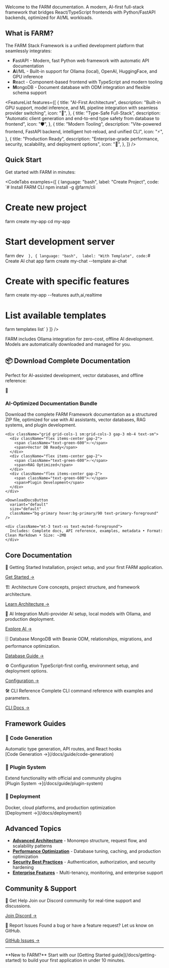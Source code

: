 <Hero />

<Card className="my-8">
  <CardContent>
    Welcome to the FARM documentation. A modern, AI-first full-stack framework
    that bridges React/TypeScript frontends with Python/FastAPI backends,
    optimized for AI/ML workloads.
  </CardContent>
</Card>

## What is FARM?

The FARM Stack Framework is a unified development platform that seamlessly integrates:

- **F**astAPI - Modern, fast Python web framework with automatic API documentation
- **A**I/ML - Built-in support for Ollama (local), OpenAI, HuggingFace, and GPU inference
- **R**eact - Component-based frontend with TypeScript and modern tooling
- **M**ongoDB - Document database with ODM integration and flexible schema support

<FeatureList
  features={[
    {
      title: "AI-First Architecture",
      description:
        "Built-in GPU support, model inference, and ML pipeline integration with seamless provider switching",
      icon: "🤖",
    },
    {
      title: "Type-Safe Full-Stack",
      description:
        "Automatic client generation and end-to-end type safety from database to frontend",
      icon: "🛡️",
    },
    {
      title: "Modern Tooling",
      description:
        "Vite-powered frontend, FastAPI backend, intelligent hot-reload, and unified CLI",
      icon: "⚡",
    },
    {
      title: "Production Ready",
      description:
        "Enterprise-grade performance, security, scalability, and deployment options",
      icon: "🚀",
    },
  ]}
/>

## Quick Start

Get started with FARM in minutes:

<CodeTabs examples={[
  {
    language: "bash",
    label: "Create Project",
    code: `# Install FARM CLI
npm install -g @farm/cli

# Create new project

farm create my-app
cd my-app

# Start development server

farm dev`  },
  {
    language: "bash", 
    label: "With Template",
    code:`# Create AI chat app
farm create my-chat --template ai-chat

# Create with specific features

farm create my-app --features auth,ai,realtime

# List available templates

farm templates list`
}
]} />

<Callout type="tip" title="Local AI Development">
  FARM includes Ollama integration for zero-cost, offline AI development. Models
  are automatically downloaded and managed for you.
</Callout>

## 📦 Download Complete Documentation

Perfect for AI-assisted development, vector databases, and offline reference:

<Card className="my-6 border-primary/20 bg-gradient-to-r from-primary/5 to-primary-accent/5">
<CardContent className="pt-6">
<div className="flex items-start gap-4">
  <div className="flex-shrink-0">
    <div className="w-12 h-12 rounded-lg bg-primary/10 flex items-center justify-center">
      🤖
    </div>
  </div>
  <div className="flex-1">
    <h3 className="text-lg font-semibold mb-2">AI-Optimized Documentation Bundle</h3>
    <p className="text-muted-foreground mb-4">
      Download the complete FARM Framework documentation as a structured ZIP file, 
      optimized for use with AI assistants, vector databases, RAG systems, and plugin development.
    </p>
    
    <div className="grid grid-cols-1 sm:grid-cols-3 gap-3 mb-4 text-sm">
      <div className="flex items-center gap-2">
        <span className="text-green-600">✅</span>
        <span>Vector DB Ready</span>
      </div>
      <div className="flex items-center gap-2">
        <span className="text-green-600">✅</span>
        <span>RAG Optimized</span>
      </div>
      <div className="flex items-center gap-2">
        <span className="text-green-600">✅</span>
        <span>Plugin Development</span>
      </div>
    </div>

    <DownloadDocsButton
      variant="default"
      size="default"
      className="bg-primary hover:bg-primary/90 text-primary-foreground"
    />

    <div className="mt-3 text-xs text-muted-foreground">
      Includes: Complete docs, API reference, examples, metadata • Format: Clean Markdown • Size: ~2MB
    </div>

  </div>
</div>
</CardContent>
</Card>

## Core Documentation

<div className="grid grid-cols-1 md:grid-cols-2 gap-6 my-8">

<Card>
<CardHeader>
<CardTitle>🚀 Getting Started</CardTitle>
</CardHeader>
<CardContent>
Installation, project setup, and your first FARM application.

[Get Started →](/docs/getting-started)

</CardContent>
</Card>

<Card>
<CardHeader>
<CardTitle>🏗️ Architecture</CardTitle>
</CardHeader>
<CardContent>
Core concepts, project structure, and framework architecture.

[Learn Architecture →](/docs/guide/architecture)

</CardContent>
</Card>

<Card>
<CardHeader>
<CardTitle>🤖 AI Integration</CardTitle>
</CardHeader>
<CardContent>
Multi-provider AI setup, local models with Ollama, and production deployment.

[Explore AI →](/docs/guide/ai-integration)

</CardContent>
</Card>

<Card>
<CardHeader>
<CardTitle>🗄️ Database</CardTitle>
</CardHeader>
<CardContent>
MongoDB with Beanie ODM, relationships, migrations, and performance optimization.

[Database Guide →](/docs/guide/database)

</CardContent>
</Card>

<Card>
<CardHeader>
<CardTitle>⚙️ Configuration</CardTitle>
</CardHeader>
<CardContent>
TypeScript-first config, environment setup, and deployment options.

[Configuration →](/docs/configuration/)

</CardContent>
</Card>

<Card>
<CardHeader>
<CardTitle>🛠️ CLI Reference</CardTitle>
</CardHeader>
<CardContent>
Complete CLI command reference with examples and parameters.

[CLI Docs →](/docs/api/cli)

</CardContent>
</Card>

</div>

## Framework Guides

<div className="grid grid-cols-1 md:grid-cols-3 gap-4 my-8">

<Card className="h-full">
  <CardContent className="pt-6">
    <h3 className="font-semibold mb-2">📝 Code Generation</h3>
    <div className="text-sm text-muted-foreground mb-4">
      Automatic type generation, API routes, and React hooks
    </div>
    [Code Generation →](/docs/guide/code-generation)
  </CardContent>
</Card>

<Card className="h-full">
  <CardContent className="pt-6">
    <h3 className="font-semibold mb-2">🔌 Plugin System</h3>
    <div className="text-sm text-muted-foreground mb-4">
      Extend functionality with official and community plugins
    </div>
    [Plugin System →](/docs/guide/plugin-system)
  </CardContent>
</Card>

<Card className="h-full">
  <CardContent className="pt-6">
    <h3 className="font-semibold mb-2">🚀 Deployment</h3>
    <div className="text-sm text-muted-foreground mb-4">
      Docker, cloud platforms, and production optimization
    </div>
    [Deployment →](/docs/deployment/)
  </CardContent>
</Card>

</div>

## Advanced Topics

<div className="space-y-4 my-8">

- [**Advanced Architecture**](/docs/advanced/architecture) - Monorepo structure, request flow, and scalability patterns
- [**Performance Optimization**](/docs/advanced/performance) - Database tuning, caching, and production optimization
- [**Security Best Practices**](/docs/advanced/security) - Authentication, authorization, and security hardening
- [**Enterprise Features**](/docs/advanced/enterprise) - Multi-tenancy, monitoring, and enterprise support

</div>

## Community & Support

<div className="grid grid-cols-1 md:grid-cols-2 gap-6 my-8">

<Card>
<CardHeader>
<CardTitle>💬 Get Help</CardTitle>  
</CardHeader>
<CardContent>
Join our Discord community for real-time support and discussions.

[Join Discord →](https://discord.gg/JmeShQtv)

</CardContent>
</Card>

<Card>
<CardHeader>
<CardTitle>🐛 Report Issues</CardTitle>
</CardHeader>
<CardContent>
Found a bug or have a feature request? Let us know on GitHub.

[GitHub Issues →](https://github.com/cstannahill/farm-framework/farm/issues)

</CardContent>
</Card>

</div>

---

<Note>
  **New to FARM?** Start with our [Getting Started guide](/docs/getting-started)
  to build your first application in under 10 minutes.
</Note>
